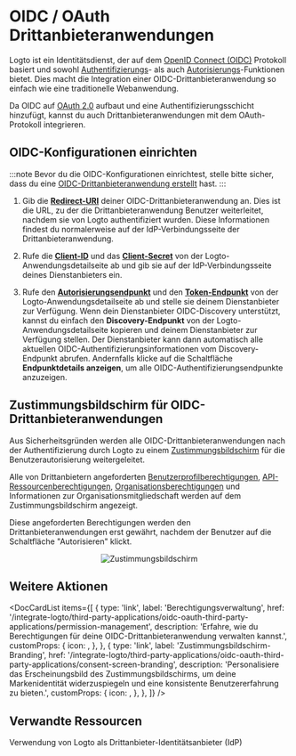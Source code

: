 

# OIDC / OAuth Drittanbieteranwendungen

Logto ist ein Identitätsdienst, der auf dem [OpenID Connect (OIDC)](https://auth.wiki/openid-connect) Protokoll basiert und sowohl [Authentifizierungs](https://auth.wiki/authentication)- als auch [Autorisierungs](https://auth.wiki/authorization)-Funktionen bietet. Dies macht die Integration einer OIDC-Drittanbieteranwendung so einfach wie eine traditionelle Webanwendung.

Da OIDC auf [OAuth 2.0](https://auth.wiki/oauth-2.0) aufbaut und eine Authentifizierungsschicht hinzufügt, kannst du auch Drittanbieteranwendungen mit dem OAuth-Protokoll integrieren.

## OIDC-Konfigurationen einrichten

:::note
Bevor du die OIDC-Konfigurationen einrichtest, stelle bitte sicher, dass du eine [OIDC-Drittanbieteranwendung erstellt](/quick-starts/third-party-oidc) hast.
:::

1. Gib die [**Redirect-URI**](/integrate-logto/application-data-structure#redirect-uris) deiner OIDC-Drittanbieteranwendung an. Dies ist die URL, zu der die Drittanbieteranwendung Benutzer weiterleitet, nachdem sie von Logto authentifiziert wurden.
   Diese Informationen findest du normalerweise auf der IdP-Verbindungsseite der Drittanbieteranwendung.

2. Rufe die [**Client-ID**](/integrate-logto/application-data-structure#application-id) und das [**Client-Secret**](/integrate-logto/application-data-structure#application-secret) von der Logto-Anwendungsdetailseite ab und gib sie auf der IdP-Verbindungsseite deines Dienstanbieters ein.

3. Rufe den [**Autorisierungsendpunkt**](/integrate-logto/application-data-structure#authorization-endpoint) und den [**Token-Endpunkt**](/integrate-logto/application-data-structure#token-endpoint) von der Logto-Anwendungsdetailseite ab und stelle sie deinem Dienstanbieter zur Verfügung.
   Wenn dein Dienstanbieter OIDC-Discovery unterstützt, kannst du einfach den **Discovery-Endpunkt** von der Logto-Anwendungsdetailseite kopieren und deinem Dienstanbieter zur Verfügung stellen. Der Dienstanbieter kann dann automatisch alle aktuellen OIDC-Authentifizierungsinformationen vom Discovery-Endpunkt abrufen.
   Andernfalls klicke auf die Schaltfläche **Endpunktdetails anzeigen**, um alle OIDC-Authentifizierungsendpunkte anzuzeigen.

## Zustimmungsbildschirm für OIDC-Drittanbieteranwendungen

Aus Sicherheitsgründen werden alle OIDC-Drittanbieteranwendungen nach der Authentifizierung durch Logto zu einem [Zustimmungsbildschirm](/end-user-flows/consent-screen) für die Benutzerautorisierung weitergeleitet.

Alle von Drittanbietern angeforderten [Benutzerprofilberechtigungen](/integrate-logto/third-party-applications/oidc-oauth-third-party-applications/permission-management#user-permissions-user-profile-scopes), [API-Ressourcenberechtigungen](/integrate-logto/third-party-applications/oidc-oauth-third-party-applications/permission-management#api-resource-permissions-api-resource-scopes), [Organisationsberechtigungen](/integrate-logto/third-party-applications/oidc-oauth-third-party-applications/permission-management#organization-permissions-organization-scopes) und Informationen zur Organisationsmitgliedschaft werden auf dem Zustimmungsbildschirm angezeigt.

Diese angeforderten Berechtigungen werden den Drittanbieteranwendungen erst gewährt, nachdem der Benutzer auf die Schaltfläche "Autorisieren" klickt.

<center>
  <img src={ConsentScreen} alt="Zustimmungsbildschirm" width={500} />
</center>

## Weitere Aktionen

<DocCardList
  items={[
    {
      type: 'link',
      label: 'Berechtigungsverwaltung',
      href: '/integrate-logto/third-party-applications/oidc-oauth-third-party-applications/permission-management',
      description:
        'Erfahre, wie du Berechtigungen für deine OIDC-Drittanbieteranwendung verwalten kannst.',
      customProps: {
        icon: <AuthorizationIcon width={20} height={20} />,
      },
    },
    {
      type: 'link',
      label: 'Zustimmungsbildschirm-Branding',
      href: '/integrate-logto/third-party-applications/oidc-oauth-third-party-applications/consent-screen-branding',
      description:
        'Personalisiere das Erscheinungsbild des Zustimmungsbildschirms, um deine Markenidentität widerzuspiegeln und eine konsistente Benutzererfahrung zu bieten.',
      customProps: {
        icon: <CustomizationIcon width={20} height={20} />,
      },
    },
  ]}
/>

## Verwandte Ressourcen

<Url href="https://blog.logto.io/logto-as-idp">
  Verwendung von Logto als Drittanbieter-Identitätsanbieter (IdP)
</Url>
